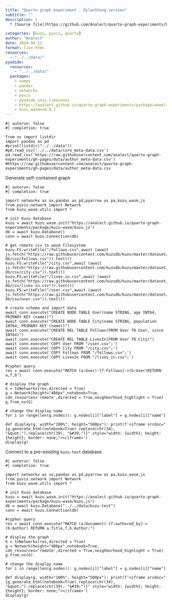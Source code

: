 ```yaml
---
title: "Quarto graph experiment - DylanShang version"
subtitle: ""
description: |
  * [Source file](https://github.com/Analect/quarto-graph-experiments/blob/main/docs/demo/kuzu-quarto-live.qmd)

categories: [kuzu, pyvis, quarto]
author: "Analect"
date: 2024-08-22
format: live-html
resources:
  - "../../data/"
pyodide:
  resources:
    - "../../data/"
  packages:
    - numpy
    - pandas
    - networkx
    - pyvis
    - pyodide_unix_timezones
    - https://analect.github.io/quarto-graph-experiments/package/wheels/pyarrow-17.0.0-cp312-cp312-pyodide_2024_0_wasm32.whl
    - kuzu_wasm==0.0.7
---
```



<script src="/coi-serviceworker.min.js"></script>

```pyodide
#| autorun: false
#| completion: true

from os import listdir
import pandas as pd
#print(listdir("../../data"))
#pd.read_csv('../../data/core_meta-data.csv')
pd.read_csv('https://raw.githubusercontent.com/analect/quarto-graph-experiments/gh-pages/data/author_meta-data.csv')
#https://raw.githubusercontent.com/analect/quarto-graph-experiments/gh-pages/data/author_meta-data.csv
```

Generate self-contained graph

```pyodide
#| autorun: false
#| completion: true

import networkx as nx,pandas as pd,pyarrow as pa,kuzu_wasm,js
from pyvis.network import Network
from kuzu_wasm.utils import *

# init Kuzu database
kuzu = await kuzu_wasm.init("https://analect.github.io/quarto-graph-experiments/package/kuzu-wasm/kuzu.js")
db = await kuzu.Database()
conn = await kuzu.Connection(db)

# get remote csv to wasm filesystem
kuzu.FS.writeFile("/follows.csv",await (await js.fetch("https://raw.githubusercontent.com/kuzudb/kuzu/master/dataset/demo-db/csv/follows.csv")).text())
kuzu.FS.writeFile("/city.csv",await (await js.fetch("https://raw.githubusercontent.com/kuzudb/kuzu/master/dataset/demo-db/csv/city.csv")).text())
kuzu.FS.writeFile("/lives-in.csv",await (await js.fetch("https://raw.githubusercontent.com/kuzudb/kuzu/master/dataset/demo-db/csv/lives-in.csv")).text())
kuzu.FS.writeFile("/user.csv",await (await js.fetch("https://raw.githubusercontent.com/kuzudb/kuzu/master/dataset/demo-db/csv/user.csv")).text())

# create schema and import data
await conn.execute("CREATE NODE TABLE User(name STRING, age INT64, PRIMARY KEY (name))")
await conn.execute("CREATE NODE TABLE City(name STRING, population INT64, PRIMARY KEY (name))")
await conn.execute("CREATE REL TABLE Follows(FROM User TO User, since INT64)")
await conn.execute("CREATE REL TABLE LivesIn(FROM User TO City)")
await conn.execute('COPY User FROM "/user.csv";')
await conn.execute('COPY City FROM "/city.csv";')
await conn.execute('COPY Follows FROM "/follows.csv";')
await conn.execute('COPY LivesIn FROM "/lives_in.csv";')

#cypher query
res = await conn.execute("MATCH (a:User)-[f:Follows]->(b:User)RETURN a,f,b")

# display the graph
G = toNetworkx(res,directed = True)
g = Network(height="480px",notebook=True, cdn_resources='remote',directed = True,neighborhood_highlight = True)
g.from_nx(G)

# change the display name
for i in range(len(g.nodes)): g.nodes[i]["label"] = g.nodes[i]["name"]

def display(g, width="100%", height="500px"): print(f'<iframe srcdoc="{g.generate_html(notebook=True).replace(chr(34), "&quot;").replace(chr(39), "&#39;")}" style="width: {width}; height: {height}; border: none;"></iframe>')
display(g)
```

Connect to a pre-existing `kuzu-test` database

```pyodide
#| autorun: false
#| completion: true

import networkx as nx,pandas as pd,pyarrow as pa,kuzu_wasm,js
from pyvis.network import Network
from kuzu_wasm.utils import *

# init Kuzu database
kuzu = await kuzu_wasm.init("https://analect.github.io/quarto-graph-experiments/package/kuzu-wasm/kuzu.js")
db = await kuzu.Database("../../data/kuzu-test")
conn = await kuzu.Connection(db)

#cypher query
res = await conn.execute("MATCH (a:Document)-[f:authored_by]->(b:Author) RETURN a.Title,f,b.Author;")

# display the graph
G = toNetworkx(res,directed = True)
g = Network(height="480px",notebook=True, cdn_resources='remote',directed = True,neighborhood_highlight = True)
g.from_nx(G)

# change the display name
for i in range(len(g.nodes)): g.nodes[i]["label"] = g.nodes[i]["name"]

def display(g, width="100%", height="500px"): print(f'<iframe srcdoc="{g.generate_html(notebook=True).replace(chr(34), "&quot;").replace(chr(39), "&#39;")}" style="width: {width}; height: {height}; border: none;"></iframe>')
display(g)
```